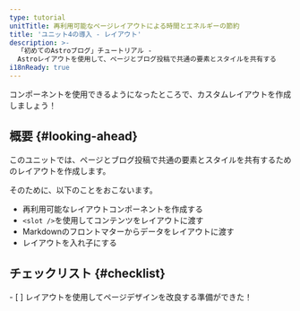 ```yaml
---
type: tutorial
unitTitle: 再利用可能なページレイアウトによる時間とエネルギーの節約
title: 'ユニット4の導入 - レイアウト'
description: >-
  「初めてのAstroブログ」チュートリアル -
  Astroレイアウトを使用して、ページとブログ投稿で共通の要素とスタイルを共有する
i18nReady: true
---
```




コンポーネントを使用できるようになったところで、カスタムレイアウトを作成しましょう！

## 概要 \{#looking-ahead\}

このユニットでは、ページとブログ投稿で共通の要素とスタイルを共有するためのレイアウトを作成します。

そのために、以下のことをおこないます。

- 再利用可能なレイアウトコンポーネントを作成する
- `<slot />`を使用してコンテンツをレイアウトに渡す
- Markdownのフロントマターからデータをレイアウトに渡す
- レイアウトを入れ子にする



<Box icon="check-list">

## チェックリスト \{#checklist\}

<Checklist>
- [ ] レイアウトを使用してページデザインを改良する準備ができた！
</Checklist>
</Box>
